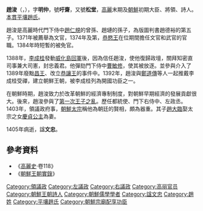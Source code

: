 '''趙浚'''（{{kor|k=조준|hanja=趙浚}}，{{bd|1346年||1405年||}}），字'''明仲'''，號'''吁齋'''，又號'''松堂'''，[[高麗王朝|高麗]]末期及[[朝鮮王朝|朝鮮]]初期大臣、將領、詩人。[[本貫|本貫]][[平壤趙氏|平壤趙氏]]。

趙浚是高麗時代門下侍中[[趙仁規|趙仁規]]的曾孫、趙璉的孫子，為版圖判書趙德裕的第五子。1371年被薦舉為文官，1374年及第，[[高麗恭愍王|恭愍王]]在位期間擔任文官和武官的官職。1384年時短暫的被免官。

1388年，[[李成桂|李成桂]]發動[[威化島回軍|威化島回軍]]後，因為信任趙浚，使他復歸政壇，關拜知密直司事兼大司憲，封忠義君。他彈劾門下侍中[[曹敏修|曹敏修]]，使其被放逐。並參與介入了1389年廢黜[[高麗昌王|昌王]]、改立[[高麗恭讓王|恭讓王]]的事件中。1392年，趙浚與[[鄭道傳|鄭道傳]]等人一起推戴李成桂受禪，建立朝鮮王朝，被李成桂列為開國功臣之一。

在朝鮮時期，趙浚致力於改革朝鮮的經濟專制制度，對朝鮮早期經濟的發展貢獻很大。後來，趙浚參與了[[第一次王子之亂|第一次王子之亂]]。歷任都統使、門下右侍中、左政丞。1403年，領議政府事，[[朝鮮太宗|朝鮮太宗]]稱他為朝廷的賢相，頗為器重。其子[[趙大臨|趙大臨]]娶太宗之女[[慶貞公主|慶貞公主]]為妻。

1405年病逝，諡'''文忠'''。

==參考資料==
*《[[高麗史|高麗史]]·卷118》
*《[[朝鮮王朝實錄|朝鮮王朝實錄]]》

{{領議政}}
{{左議政}}
{{右議政}}
[[Category:領議政|Category:領議政]]
[[Category:左議政|Category:左議政]]
[[Category:右議政|Category:右議政]]
[[Category:高丽官员|Category:高丽官员]]
[[Category:朝鮮王朝詩人|Category:朝鮮王朝詩人]]
[[Category:朝鮮儒學學者|Category:朝鮮儒學學者]]
[[Category:諡文忠|Category:諡文忠]]
[[Category:趙姓|Category:趙姓]]
[[Category:平壤趙氏|Category:平壤趙氏]]
[[Category:朝鮮宗廟配享功臣|Category:朝鮮宗廟配享功臣]]